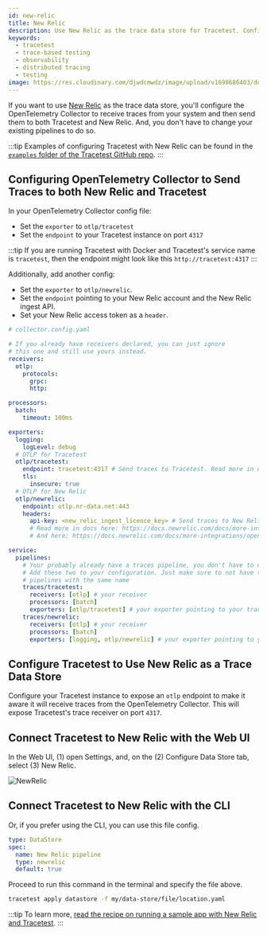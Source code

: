 ```yaml
---
id: new-relic
title: New Relic
description: Use New Relic as the trace data store for Tracetest. Configure the OpenTelemetry Collector to receive traces and forward them to both Tracetest and New Relic.
keywords:
  - tracetest
  - trace-based testing
  - observability
  - distributed tracing
  - testing
image: https://res.cloudinary.com/djwdcmwdz/image/upload/v1698686403/docs/Blog_Thumbnail_14_rsvkmo.jpg
---
```


If you want to use [New Relic](https://newrelic.com/) as the trace data store, you'll configure the OpenTelemetry Collector to receive traces from your system and then send them to both Tracetest and New Relic. And, you don't have to change your existing pipelines to do so.

:::tip
Examples of configuring Tracetest with New Relic can be found in the [`examples` folder of the Tracetest GitHub repo](https://github.com/kubeshop/tracetest/tree/main/examples).
:::

## Configuring OpenTelemetry Collector to Send Traces to both New Relic and Tracetest

In your OpenTelemetry Collector config file:

- Set the `exporter` to `otlp/tracetest`
- Set the `endpoint` to your Tracetest instance on port `4317`

:::tip
If you are running Tracetest with Docker and Tracetest's service name is `tracetest`, then the endpoint might look like this `http://tracetest:4317`
:::

Additionally, add another config:

- Set the `exporter` to `otlp/newrelic`.
- Set the `endpoint` pointing to your New Relic account and the New Relic ingest API.
- Set your New Relic access token as a `header`.

```yaml
# collector.config.yaml

# If you already have receivers declared, you can just ignore
# this one and still use yours instead.
receivers:
  otlp:
    protocols:
      grpc:
      http:

processors:
  batch:
    timeout: 100ms

exporters:
  logging:
    logLevel: debug
  # OTLP for Tracetest
  otlp/tracetest:
    endpoint: tracetest:4317 # Send traces to Tracetest. Read more in docs here:  https://docs.tracetest.io/configuration/connecting-to-data-stores/opentelemetry-collector
    tls:
      insecure: true
  # OTLP for New Relic
  otlp/newrelic:
    endpoint: otlp.nr-data.net:443
    headers:
      api-key: <new_relic_ingest_licence_key> # Send traces to New Relic.
      # Read more in docs here: https://docs.newrelic.com/docs/more-integrations/open-source-telemetry-integrations/opentelemetry/opentelemetry-setup/#collector-export
      # And here: https://docs.newrelic.com/docs/more-integrations/open-source-telemetry-integrations/opentelemetry/collector/opentelemetry-collector-basic/

service:
  pipelines:
    # Your probably already have a traces pipeline, you don't have to change it.
    # Add these two to your configuration. Just make sure to not have two
    # pipelines with the same name
    traces/tracetest:
      receivers: [otlp] # your receiver
      processors: [batch]
      exporters: [otlp/tracetest] # your exporter pointing to your tracetest instance
    traces/newrelic:
      receivers: [otlp] # your receiver
      processors: [batch]
      exporters: [logging, otlp/newrelic] # your exporter pointing to your lighstep account
```

## Configure Tracetest to Use New Relic as a Trace Data Store

Configure your Tracetest instance to expose an `otlp` endpoint to make it aware it will receive traces from the OpenTelemetry Collector. This will expose Tracetest's trace receiver on port `4317`.

## Connect Tracetest to New Relic with the Web UI

In the Web UI, (1) open Settings, and, on the (2) Configure Data Store tab, select (3) New Relic.

![NewRelic](../img/New-Relic-settings.png)

## Connect Tracetest to New Relic with the CLI

Or, if you prefer using the CLI, you can use this file config.

```yaml
type: DataStore
spec:
  name: New Relic pipeline
  type: newrelic
  default: true
```

Proceed to run this command in the terminal and specify the file above.

```bash
tracetest apply datastore -f my/data-store/file/location.yaml
```

:::tip
To learn more, [read the recipe on running a sample app with New Relic and Tracetest](/examples-tutorials/recipes/running-tracetest-with-new-relic).
:::
